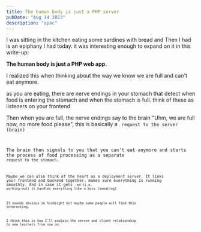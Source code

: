 ```yaml
---
title: The human body is just a PHP server
pubDate: "Aug 14 2023"
description: "spac"
---
```


I was sitting in the kitchen eating some sardines with bread and Then I had is an epiphany I had today. it was interesting enough to expand on it in this write-up:

**The human body is just a PHP web app.**

I realized this when thinking about the way we know we are full and can't eat anymore.

as you are eating, there are nerve endings in your stomach that detect when food is entering the stomach and when the stomach is full. think of these as listeners on your frontend

Then when you are full, the nerve endings say to the brain "Uhm, we are full now, no more food please", this is basically a <Code code="GET" inline /> request to the server (brain)

The brain then signals to you that you can't eat anymore and starts the process of food processing as a separate <Code code="POST" inline /> request to the stomach.

Maybe we can also think of the heart as a deployment server. It links your frontend and backend together. makes sure everything is running smoothly. And in case it gets <Code code="DDOS" inline />-ed (i.e. working-out) it handles everything like a boss (sweating)

It sounds obvious in hindsight but maybe some people will find this interesting.

I think this is how I'll explain the server and client relationship to new learners from now on.
